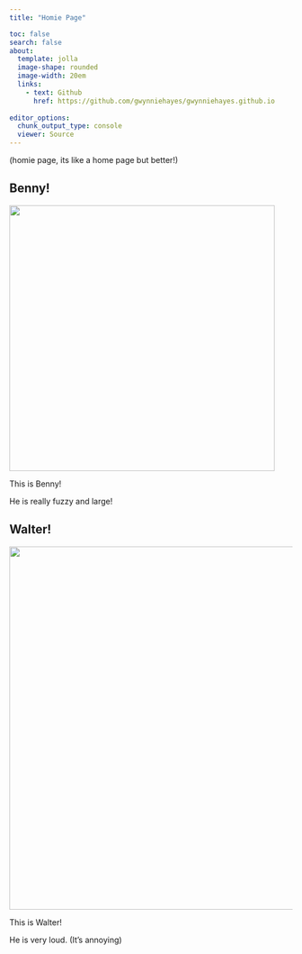 ```yaml
---
title: "Homie Page"

toc: false
search: false
about: 
  template: jolla
  image-shape: rounded
  image-width: 20em
  links:
    - text: Github
      href: https://github.com/gwynniehayes/gwynniehayes.github.io
  
editor_options: 
  chunk_output_type: console
  viewer: Source
---
```


::: text-center
(homie page, its like a home page but better!)
:::

## Benny! {.text-center}

![](benny.jpeg){.rounded-img width="472"}

::: text-center
This is Benny!

He is really fuzzy and large!
:::

## Walter! {.text-center}

![](tabs/media/walter.jpeg){.rounded-img width="645"}

::: text-center
This is Walter!

He is very loud. (It's annoying)
:::
